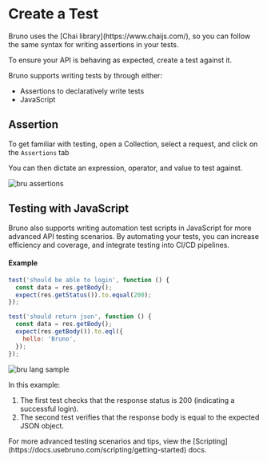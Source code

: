 
# Create a Test

<Callout emoji="">
  Bruno uses the [Chai library](https://www.chaijs.com/), so you can follow the same syntax for
  writing assertions in your tests.
</Callout>

To ensure your API is behaving as expected, create a test against it.

Bruno supports writing tests by through either:

- Assertions to declaratively write tests
- JavaScript

## Assertion

To get familiar with testing, open a Collection, select a request, and click on the `Assertions` tab

You can then dictate an expression, operator, and value to test against.

![bru assertions](/screenshots/get-started/bruno-basics/create_test/bru_test_assert.webp)

## Testing with JavaScript

Bruno also supports writing automation test scripts in JavaScript for more advanced API testing scenarios. By automating your tests, you can increase efficiency and coverage, and integrate testing into CI/CD pipelines.

#### Example

```js copy
test('should be able to login', function () {
  const data = res.getBody();
  expect(res.getStatus()).to.equal(200);
});

test('should return json', function () {
  const data = res.getBody();
  expect(res.getBody()).to.eql({
    hello: 'Bruno',
  });
});
```

![bru lang sample](/screenshots/test-script.webp)

In this example:

1. The first test checks that the response status is 200 (indicating a successful login).
2. The second test verifies that the response body is equal to the expected JSON object.

<Callout emoji="">
  For more advanced testing scenarios and tips, view the
  [Scripting](https://docs.usebruno.com/scripting/getting-started) docs.
</Callout>
